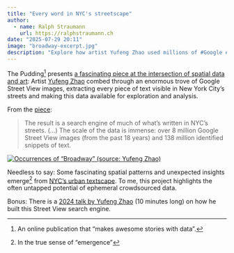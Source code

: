 ```yaml
---
title: "Every word in NYC's streetscape"
author:
  - name: Ralph Straumann
    url: https://ralphstraumann.ch
date: "2025-07-29 20:11"
image: "broadway-excerpt.jpg"
description: "Explore how artist Yufeng Zhao used millions of #Google #StreetView images to create a searchable map of every word written on #NewYork City’s streets — revealing hidden patterns and the power of urban data at the intersection of art and technology."
---
```


The Pudding^[An online publication that "makes awesome stories with data".] presents [a fascinating piece at the intersection of spatial data and art](https://pudding.cool/2025/07/street-view/): Artist [Yufeng Zhao](https://www.yufengzhao.com/) combed through an enormous trove of Google Street View images, extracting every piece of text visible in New York City's streets and making this data available for exploration and analysis.

From the [piece](https://pudding.cool/2025/07/street-view/):

> The result is a search engine of much of what’s written in NYC’s streets. (...) The scale of the data is immense: over 8 million Google Street View images (from the past 18 years) and 138 million identified snippets of text.

[![Occurrences of "Broadway" (source: Yufeng Zhao)](broadway.jpg 'Occurrences of "Broadway" (source: Yufeng Zhao)')](https://pudding.cool/2025/07/street-view/)

Needless to say: Some fascinating spatial patterns and unexpected insights emerge^[In the true sense of "emergence"] from [NYC’s urban textscape](https://pudding.cool/2025/07/street-view/). To me, this project highlights the often untapped potential of ephemeral crowdsourced data.

Bonus: There is a [2024 talk by Yufeng Zhao](https://www.youtube.com/watch?v=AnqKqBHQO58) (10 minutes long) on how he built this Street View search engine.

